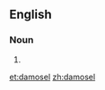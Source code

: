 ==English==

===Noun===
{{en-noun}}

# {{obsolete spelling of|damsel}}

[[et:damosel]]
[[zh:damosel]]